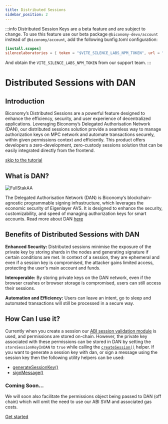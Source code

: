```yaml
---
title: Distributed Sessions
sidebar_position: 2
---
```


:::info 
Distributed Session Keys are a beta feature and are subject to change. To use this feature use our beta package `@biconomy-devx/account` instead of `@biconomy/account`, add the following bunfig.toml configuration:
```toml
[install.scopes]
silencelaboratories = { token = "$VITE_SILENCE_LABS_NPM_TOKEN", url = "https://registry.npmjs.org" }
```
And obtain the `VITE_SILENCE_LABS_NPM_TOKEN` from our support team.
:::

# Distributed Sessions with DAN

## Introduction

Biconomy’s Distributed Sessions are a powerful feature designed to enhance the efficiency, security, and user experience of decentralized applications. Leveraging Biconomy’s Delegated Authorisation Network (DAN), our distributed sessions solution provide a seamless way to manage authorization keys on MPC network and automate transactions securely, within given permissions context and efficiently. This product offers developers a zero-development, zero-custody sessions solution that can be easily integrated directly from the frontend.

[skip to the tutorial](../../tutorials/sessions/createSession)

## What is DAN?

![FullStakAA](../../images/modules/dan.png)

The Delegated Authorisation Network (DAN) is Biconomy’s blockchain-agnostic programmable signing infrastructure, which leverages the economic security of Eigenlayer AVS. It is designed to enhance the security, customizability, and speed of managing authorization keys for smart accounts. Read more about DAN [here](https://www.biconomy.io/post/introducing-dan-the-programmable-authorisation-network-for-ai-agents)

## Benefits of Distributed Sessions with DAN

**Enhanced Security:** Distributed sessions minimise the exposure of the private key by storing shards in the nodes and generating signature if certain conditions are met. In context of a session, they are ephemeral and even if a session key is compromised, the attacker gains limited access, protecting the user's main account and funds.

**Interoperable:** By storing private keys on the DAN network, even if the browser crashes or browser storage is compromised, users can still access their sessions.

**Automation and Efficiency:** Users can leave an intent, go to sleep and automated transactions will still be processed in a secure way.

## How Can I use it?

Currently when you create a session our [ABI session validation module](./abiSessionValidationModule) is used, and permissions are stored on-chain. However, the private key associated with these permissions can be stored in DAN by setting the `storeSessionKeyInDAN` to `true` while calling the [`createSession()`](../../tutorials/sessions/createSession) helper.
If you want to generate a session key with dan, or sign a message using the session key then the following utility helpers can be used:

- [generateSessionKey()](../../tutorials/utils/DAN/generateSessionKey)
- [signMessage()](../../tutorials/utils/DAN/signMessage)

### Coming Soon...

We will soon also facilitate the permissions object being passed to DAN (off chain) which will omit the need to use our ABI SVM and associated gas costs. 

[Get started](../../tutorials/sessions/createSession)